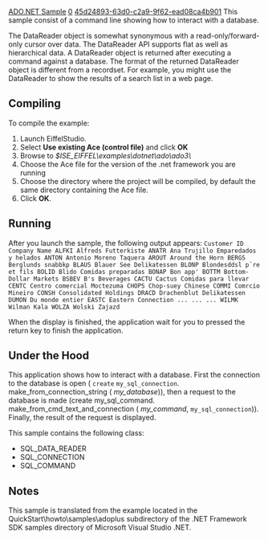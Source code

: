 [[Property:title|ADO.NET Sample]]
[[Property:weight|0]]
[[Property:uuid|45d24893-63d0-c2a9-9f62-ead08ca4b901]]
This sample consist of a command line showing how to interact with a database.

The DataReader object is somewhat synonymous with a read-only/forward-only cursor over data. The DataReader API supports flat as well as hierarchical data. A DataReader object is returned after executing a command against a database. The format of the returned DataReader object is different from a recordset. For example, you might use the DataReader to show the results of a search list in a web page.

==Compiling==

To compile the example:   
# Launch EiffelStudio.
# Select '''Use existing Ace (control file)''' and click '''OK'''
# Browse to ''$ISE_EIFFEL\examples\dotnet\ado\ado3\''
# Choose the Ace file for the version of the .net framework you are running
# Choose the directory where the project will be compiled, by default the same directory containing the Ace file.
# Click '''OK'''.


==Running==

After you launch the sample, the following output appears:
<code>
Customer ID    Company Name
ALFKI    Alfreds Futterkiste
ANATR    Ana Trujillo Emparedados y helados
ANTON    Antonio Moreno Taquera
AROUT    Around the Horn
BERGS    Berglunds snabbkp
BLAUS    Blauer See Delikatessen
BLONP    Blondesddsl p`re et fils
BOLID    Blido Comidas preparadas
BONAP    Bon app'
BOTTM    Bottom-Dollar Markets
BSBEV    B's Beverages
CACTU    Cactus Comidas para llevar
CENTC    Centro comercial Moctezuma
CHOPS    Chop-suey Chinese
COMMI    Comrcio Mineiro
CONSH    Consolidated Holdings
DRACD    Drachenblut Delikatessen
DUMON    Du monde entier
EASTC    Eastern Connection
...	...	...
WILMK    Wilman Kala
WOLZA    Wolski  Zajazd
</code>

When the display is finished, the application wait for you to pressed the return key to finish the application.

==Under the Hood==

This application shows how to interact with a database. First the connection to the database is open ( <code> create </code> <code> my_sql_connection </code>. <eiffel>make_from_connection_string </eiffel> ( ''my_database'')), then a request to the database is made (create my_sql_command. <eiffel>make_from_cmd_text_and_connection </eiffel>( ''my_command'', <code> my_sql_connection </code>)). Finally, the result of the request is displayed. 

This sample contains the following class: 
*  <eiffel>SQL_DATA_READER</eiffel> 
*  <eiffel>SQL_CONNECTION</eiffel> 
*  <eiffel>SQL_COMMAND</eiffel> 

==Notes==

This sample is translated from the example located in the QuickStart\howto\samples\adoplus subdirectory of the .NET Framework SDK samples directory of Microsoft Visual Studio .NET.




